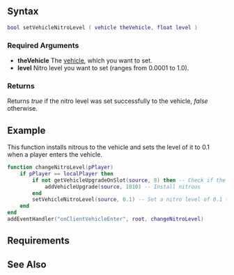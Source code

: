  
{{Client function}}
{{New feature/item|3.0131|1.3.1|4993|
This function sets the nitro level of the [[/vehicle.md|vehicle]].
}}
{{Warning|Only works if the vehicle is steamed in}}
==Syntax== 
<syntaxhighlight lang="lua">bool setVehicleNitroLevel ( vehicle theVehicle, float level )</syntaxhighlight> 

===Required Arguments=== 
*'''theVehicle''' The [[/vehicle.md|vehicle]], which you want to set.
*'''level''' Nitro level you want to set (ranges from 0.0001 to 1.0).

===Returns===
Returns ''true'' if the nitro level was set successfully to the vehicle, ''false'' otherwise.

==Example==
<section name="Client" class="client" show="true">
This function installs nitrous to the vehicle and sets the level of it to 0.1 when a player enters the vehicle.
<syntaxhighlight lang="lua">
function changeNitroLevel(pPlayer)
	if pPlayer == localPlayer then
		if not getVehicleUpgradeOnSlot(source, 8) then -- Check if the vehicle has nitro in it or not
			addVehicleUpgrade(source, 1010) -- Install nitrous
		end
		setVehicleNitroLevel(source, 0.1) -- Set a nitro level of 0.1 to the vehicle
	end
end
addEventHandler("onClientVehicleEnter", root, changeNitroLevel)
</syntaxhighlight>
</section>

==Requirements==
{{Requirements|n/a|1.3.1-9.04993|}}

==See Also==
{{Client_vehicle_functions}}